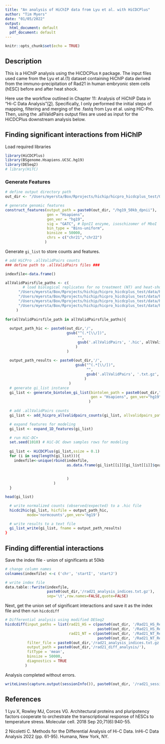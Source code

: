 ```yaml
---
title: "An analysis of HiChIP data from Lyu et al. with HiCDCPlus"
author: "Tim Myers"
date: "01/05/2022"
output: 
  html_document: default
  pdf_document: default
---
```


```r
knitr::opts_chunk$set(echo = TRUE)
```

## Description

This is a HiChIP analysis using the HiCDCPlus `R` package.  The input files used came from the Lyu et al.(1) dataset containing HiChIP data derived from the immuno-precipitation of Rad21 in human embryonic stem cells (hESC) before and after heat shock.

Here use the workflow outlined in Chapter 11: Analysis of HiChIP Data in "Hi-C Data Analysis"[(2)](https://link.springer.com/protocol/10.1007/978-1-0716-1390-0_4).  Specifically, I only performed the initial steps of mapping, filtering and merging of the .fastq from Lyu et al. using HiC-Pro.  Then, using the .allValidPairs output files are used as input for the HiCDCPlus downstream analysis below. 

## Finding significant interactions from HiChIP

Load required libraries
```r
library(HiCDCPlus)
library(BSgenome.Hsapiens.UCSC.hg19)
library(DESeq2)
# library(HiTC)
```

### Generate Features
```r
# define output directory path
out_dir <- "/Users/myersta/Box/Rprojects/hichip/hicpro_hicdcplus_test/Output_rad21"

# generate genomic features
construct_features(output_path = paste0(out_dir, "/hg19_50kb_dpnii"),
                   gen = "Hsapiens",
                   gen_ver = "hg19",
                   sig = "GATC", # DpnII enzyme, isoschizomer of MboI
                   bin_type = "Bins-uniform",
                   binsize = 50000,
                   chrs = c("chr21","chr22")
                  )
```

Generate `gi_list` to store counts and features.
```r

# add HiCPro .allValidPairs counts
### define path to .allValidPairs files ###

indexfile<-data.frame()

allValidPairsfile_paths <- c(
        # load biological replicates for no treatment (NT) and heat-shock treated (HS)
      "/Users/myersta/Box/Rprojects/hichip/hicpro_hicdcplus_test/data/hicpro_output/hic_results_rad21/Rad21_HS_Rep1/Rad21_HS_Rep1.allValidPairs",
      "/Users/myersta/Box/Rprojects/hichip/hicpro_hicdcplus_test/data/hicpro_output/hic_results_rad21/Rad21_HS_Rep2/Rad21_HS_Rep2.allValidPairs",
      "/Users/myersta/Box/Rprojects/hichip/hicpro_hicdcplus_test/data/hicpro_output/hic_results_rad21/Rad21_NT_Rep1/Rad21_NT_Rep1.allValidPairs",
      "/Users/myersta/Box/Rprojects/hichip/hicpro_hicdcplus_test/data/hicpro_output/hic_results_rad21/Rad21_NT_Rep2/Rad21_NT_Rep2.allValidPairs"
     )
      
for(allValidPairsfile_path in allValidPairsfile_paths){
  
  output_path_hic <- paste0(out_dir,'/',
                            gsub("^(.*[\\/])", 
                                 "",
                                 gsub('.allValidPairs', '.hic', allValidPairsfile_path)
                                )
                            )
  
  output_path_results <- paste0(out_dir,'/',
                                gsub("^(.*[\\/])", 
                                     "",
                                     gsub('.allValidPairs', '.txt.gz', allValidPairsfile_path)
                                    )
                             )
  # generate gi_list instance
  gi_list <- generate_bintolen_gi_list(bintolen_path = paste0(out_dir,"/hg19_50kb_dpnii_bintolen.txt.gz"),
                                       gen = "Hsapiens", gen_ver="hg19"
                                      )
  
  # add .allValidPairs counts
  gi_list <- add_hicpro_allvalidpairs_counts(gi_list, allvalidpairs_path = allValidPairsfile_path)

  # expand features for modeling
  gi_list <- expand_1D_features(gi_list)

  # run HiC-DC+
  set.seed(1010) # HiC-DC down samples rows for modeling
  
  gi_list <- HiCDCPlus(gi_list,ssize = 0.1)
  for (i in seq(length(gi_list))){
    indexfile<-unique(rbind(indexfile,
                            as.data.frame(gi_list[[i]][gi_list[[i]]$qvalue<=0.05])[c('seqnames1',
                                                                                     'start1',
                                                                                     'start2')]
                            )
                      )
  }

head(gi_list)  
```

```r
  # write normalized counts (observed/expected) to a .hic file
  hicdc2hic(gi_list, hicfile = output_path_hic,
          mode='normcounts',gen_ver='hg19')
```  

```r
  # write results to a text file
  gi_list_write(gi_list, fname = output_path_results)
}

```


## Finding differential interactions
Save the index file - union of significants at 50kb
``` r

# change column names
colnames(indexfile) <-c ('chr', 'startI', 'startJ')

# write index file
data.table::fwrite(indexfile,
                   paste0(out_dir,'/rad21_analysis_indices.txt.gz'),
                   sep='\t',row.names=FALSE,quote=FALSE)


```

Next, get the union set of significant interactions and save it as the index file and then run `hicdcdiff`
```r

# Differential analysis using modified DESeq2
hicdcdiff(input_paths = list(rad21_HS = c(paste0(out_dir, '/Rad21_HS_Rep1.txt.gz'),
                                          paste0(out_dir, '/Rad21_HS_Rep2.txt.gz')),
                             rad21_NT = c(paste0(out_dir, '/Rad21_NT_Rep1.txt.gz'),
                                          paste0(out_dir, '/Rad21_NT_Rep2.txt.gz'))),
          filter_file = paste0(out_dir,'/rad21_analysis_indices.txt.gz'),
          output_path = paste0(out_dir,'/rad21_diff_analysis/'),
          fitType = 'mean',
          binsize = 50000,
          diagnostics = TRUE
         )
```

Analysis completed without errors.

```r
writeLines(capture.output(sessionInfo()), paste0(out_dir, '/rad21_sessionInfo.txt'))
```

## References
1 Lyu X, Rowley MJ, Corces VG. Architectural proteins and pluripotency factors cooperate to orchestrate the transcriptional response of hESCs to temperature stress. Molecular cell. 2018 Sep 20;71(6):940-55.

2 Nicoletti C. Methods for the Differential Analysis of Hi-C Data. InHi-C Data Analysis 2022 (pp. 61-95). Humana, New York, NY.
